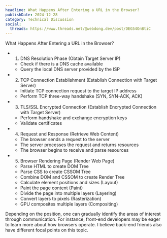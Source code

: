 ```yaml
---
headline: What Happens After Entering a URL in the Browser?
publishDate: 2024-12-28
category: Technical Discussion
social:
  threads: https://www.threads.net/@webdong.dev/post/DEG54OnBtiC
---
```


What Happens After Entering a URL in the Browser?

- 1. DNS Resolution Phase (Obtain Target Server IP)
  - Check if there is a DNS cache available
  - Query the local DNS server provided by the ISP
- 2. TCP Connection Establishment (Establish Connection with Target Server)
  - Initiate TCP connection request to the target IP address
  - Perform TCP three-way handshake (SYN, SYN-ACK, ACK)
- 3. TLS/SSL Encrypted Connection (Establish Encrypted Connection with Target Server)
  - Perform handshake and exchange encryption keys
  - Validate certificates
- 4. Request and Response (Retrieve Web Content)
  - The browser sends a request to the server
  - The server processes the request and returns resources
  - The browser begins to receive and parse resources
- 5. Browser Rendering Page (Render Web Page)
  - Parse HTML to create DOM Tree
  - Parse CSS to create CSSOM Tree
  - Combine DOM and CSSOM to create Render Tree
  - Calculate element positions and sizes (Layout)
  - Paint the page content (Paint)
  - Divide the page into multiple layers (Layering)
  - Convert layers to pixels (Rasterization)
  - GPU composites multiple layers (Compositing)

Depending on the position, one can gradually identify the areas of interest through communication. For instance, front-end developers may be eager to learn more about how browsers operate. I believe back-end friends also have different focal points on this topic.
